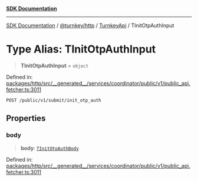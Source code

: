 [**SDK Documentation**](../../../../../README.mdx)

***

[SDK Documentation](../../../../../packages.mdx) / [@turnkey/http](../../../README.mdx) / [TurnkeyApi](../README.mdx) / TInitOtpAuthInput

# Type Alias: TInitOtpAuthInput

> **TInitOtpAuthInput** = `object`

Defined in: [packages/http/src/\_\_generated\_\_/services/coordinator/public/v1/public\_api.fetcher.ts:3011](https://github.com/tkhq/sdk/blob/e1b1a69bdd608320aaf03cc2dbbf68dc0c52b28d/packages/http/src/__generated__/services/coordinator/public/v1/public_api.fetcher.ts#L3011)

`POST /public/v1/submit/init_otp_auth`

## Properties

### body

> **body**: [`TInitOtpAuthBody`](TInitOtpAuthBody.mdx)

Defined in: [packages/http/src/\_\_generated\_\_/services/coordinator/public/v1/public\_api.fetcher.ts:3011](https://github.com/tkhq/sdk/blob/e1b1a69bdd608320aaf03cc2dbbf68dc0c52b28d/packages/http/src/__generated__/services/coordinator/public/v1/public_api.fetcher.ts#L3011)
